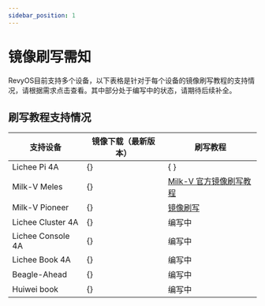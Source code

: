 ```yaml
---
sidebar_position: 1
---
```



# 镜像刷写需知

RevyOS目前支持多个设备，以下表格是针对于每个设备的镜像刷写教程的支持情况，请根据需求点击查看。其中部分处于编写中的状态，请期待后续补全。

## 刷写教程支持情况


| 支持设备          | 镜像下载（最新版本） | 刷写教程 |
| ----------------- | ----------|--------------------------------------------- |
| Lichee Pi 4A      | {<DownloadLink device="Lichee Pi 4A" />}       | {<RedirectBasedOnUA windowsLink="./licheepi4a-windows" otherLink="./licheepi4a" description="镜像刷写" /> } |
| Milk-V Meles      | {<DownloadLink device="Milk-V Meles" />}       | [Milk-V 官方镜像刷写教程](https://milkv.io/zh/docs/meles/installation) |
| Milk-V Pioneer    | {<DownloadLink device="Milk-V Pioneer" />}     | [镜像刷写](milkv-pioneer) |
| Lichee Cluster 4A | {<DownloadLink device="Lichee Cluster 4A" />}  | 编写中 |
| Lichee Console 4A | {<DownloadLink device="Lichee Console 4A" />}  | 编写中 |
| Lichee Book 4A    | {<DownloadLink device="Lichee Book 4A" />}     | 编写中 |
| Beagle-Ahead      | {<DownloadLink device="Beagle-Ahead" />}       | 编写中 |
| Huiwei book       | {<DownloadLink device="Huiwei book" />}        | 编写中 |

